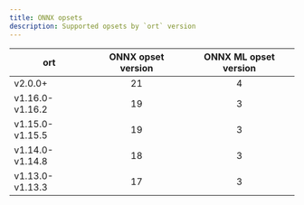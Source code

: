 ```yaml
---
title: ONNX opsets
description: Supported opsets by `ort` version
---
```


| **ort**  | **ONNX opset version** | **ONNX ML opset version** |
| -------- |:----------------------:|:-------------------------:|
| v2.0.0+ | 21 | 4 |
| v1.16.0-v1.16.2 | 19 | 3 |
| v1.15.0-v1.15.5 | 19 | 3 |
| v1.14.0-v1.14.8 | 18 | 3 |
| v1.13.0-v1.13.3 | 17 | 3 |
